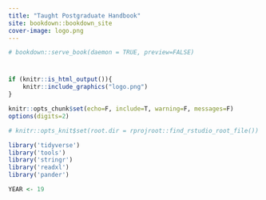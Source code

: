 ```yaml
---
title: "Taught Postgraduate Handbook"
site: bookdown::bookdown_site
cover-image: logo.png
---
```


```r
# bookdown::serve_book(daemon = TRUE, preview=FALSE)
```

# {-}

```r
if (knitr::is_html_output()){
    knitr::include_graphics("logo.png")
}
```

```r
knitr::opts_chunk$set(echo=F, include=T, warning=F, messages=F)
options(digits=2)

# knitr::opts_knit$set(root.dir = rprojroot::find_rstudio_root_file())

library('tidyverse')
library('tools')
library('stringr')
library('readxl')
library('pander')

YEAR <- 19

```
